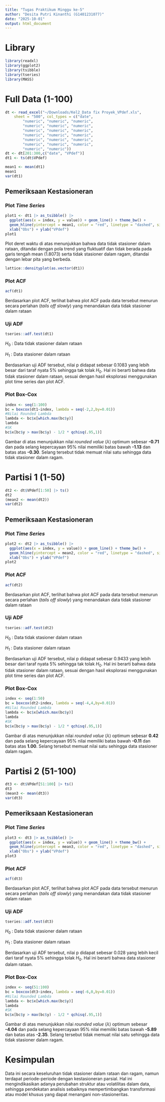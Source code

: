 ```yaml
---
title: "Tugas Praktikum Minggu ke-5"
author: "Desita Putri Kinanthi (G1401231077)"
date: "2025-10-01"
output: html_document
---
```


# Library

```r
library(readxl)
library(ggplot2)
library(tsibble)
library(tseries)
library(MASS)
```

# Full Data (1-100)

```r
dt <- read_excel("~/Downloads/Kel2_Data fix Proyek_VPdef.xls", 
    sheet = "500", col_types = c("date", 
        "numeric", "numeric", "numeric", 
        "numeric", "numeric", "numeric", 
        "numeric", "numeric", "numeric", 
        "numeric", "numeric", "numeric", 
        "numeric", "numeric", "numeric", 
        "numeric", "numeric", "numeric", 
        "numeric", "numeric"))
dt <- dt[201:300,c("date", "VPdef")]
dt1 <- ts(dt$VPdef)
```

```r
mean1 <- mean(dt1)
mean1
var(dt1)
```

## Pemeriksaan Kestasioneran

### Plot *Time Series*

```r
plot1 <- dt1 |> as_tsibble() |> 
  ggplot(aes(x = index, y = value)) + geom_line() + theme_bw() +
  geom_hline(yintercept = mean1, color = "red", linetype = "dashed", size = 1) +
  xlab("Obs") + ylab("VPdef")
plot1
```

Plot deret waktu di atas menunjukkan bahwa data tidak stasioner dalam rataan, ditandai dengan pola trend yang fluktuatif dan tidak berada pada garis tengah mean (1.8073) serta tidak stasioner dalam ragam, ditandai dengan lebar pita yang berbeda.

```r
lattice::densityplot(as.vector(dt1))
```

### Plot ACF

```r
acf(dt1)
```

Berdasarkan plot ACF, terlihat bahwa plot ACF pada data tersebut menurun secara perlahan (*tails off slowly*) yang menandakan data tidak stasioner dalam rataan

### Uji ADF

```r
tseries::adf.test(dt1)
```

$H_0$ : Data tidak stasioner dalam rataan

$H_1$ : Data stasioner dalam rataan

Berdasarkan uji ADF tersebut, nilai p didapat sebesar 0.1083 yang lebih besar dari taraf nyata 5% sehingga tak tolak $H_0$. Hal ini berarti bahwa data tidak stasioner dalam rataan, sesuai dengan hasil eksplorasi menggunakan plot time series dan plot ACF.

### Plot Box-Cox

```r
index <- seq(1:100)
bc = boxcox(dt1~index, lambda = seq(-2,2,by=0.01))
#Nilai Rounded Lambda
lambda <- bc$x[which.max(bc$y)]
lambda
#SK
bc$x[bc$y > max(bc$y) - 1/2 * qchisq(.95,1)]
```

Gambar di atas menunjukkan nilai *rounded value* ($\lambda$) optimum sebesar **-0.71** dan pada selang kepercayaan 95% nilai memiliki batas bawah **-1.13** dan batas atas **-0.30**. Selang tersebut tidak memuat nilai satu sehingga data tidak stasioner dalam ragam.

# Partisi 1 (1-50)

```r
dt2 <- dt$VPdef[1:50] |> ts()
dt2
(mean2 <- mean(dt2))
var(dt2)
```

## Pemeriksaan Kestasioneran

### Plot *Time Series*

```r
plot2 <- dt2 |> as_tsibble() |> 
  ggplot(aes(x = index, y = value)) + geom_line() + theme_bw() +
  geom_hline(yintercept = mean2, color = "red", linetype = "dashed", size = 1) +
  xlab("Obs") + ylab("VPdef")
plot2
```

### Plot ACF

```r
acf(dt2)
```

Berdasarkan plot ACF, terlihat bahwa plot ACF pada data tersebut menurun secara perlahan (*tails off slowly*) yang menandakan data tidak stasioner dalam rataan

### Uji ADF

```r
tseries::adf.test(dt2)
```

$H_0$ : Data tidak stasioner dalam rataan

$H_1$ : Data stasioner dalam rataan

Berdasarkan uji ADF tersebut, nilai p didapat sebesar 0.9433 yang lebih besar dari taraf nyata 5% sehingga tak tolak $H_0$. Hal ini berarti bahwa data tidak stasioner dalam rataan, sesuai dengan hasil eksplorasi menggunakan plot time series dan plot ACF.

### Plot Box-Cox

```r
index <- seq(1:50)
bc = boxcox(dt2~index, lambda = seq(-4,4,by=0.01))
#Nilai Rounded Lambda
lambda <- bc$x[which.max(bc$y)]
lambda
#SK
bc$x[bc$y > max(bc$y) - 1/2 * qchisq(.95,1)]
```

Gambar di atas menunjukkan nilai *rounded value* ($\lambda$) optimum sebesar **0.42** dan pada selang kepercayaan 95% nilai memiliki batas bawah **-0.11** dan batas atas **1.00**. Selang tersebut memuat nilai satu sehingga data stasioner dalam ragam.

# Partisi 2 (51-100)

```r
dt3 <- dt$VPdef[51:100] |> ts()
dt3
(mean3 <- mean(dt3))
var(dt3)
```

## Pemeriksaan Kestasioneran

### Plot *Time Series*

```r
plot3 <- dt3 |> as_tsibble() |> 
  ggplot(aes(x = index, y = value)) + geom_line() + theme_bw() +
  geom_hline(yintercept = mean3, color = "red", linetype = "dashed", size = 1) +
  xlab("Obs") + ylab("VPdef")
plot3
```

### Plot ACF

```r
acf(dt3)
```

Berdasarkan plot ACF, terlihat bahwa plot ACF pada data tersebut menurun secara perlahan (*tails off slowly*) yang menandakan data tidak stasioner dalam rataan

### Uji ADF

```r
tseries::adf.test(dt3)
```

$H_0$ : Data tidak stasioner dalam rataan

$H_1$ : Data stasioner dalam rataan

Berdasarkan uji ADF tersebut, nilai p didapat sebesar 0.028 yang lebih kecil dari taraf nyata 5% sehingga tolak $H_0$. Hal ini berarti bahwa data stasioner dalam rataan.

### Plot Box-Cox

```r
index <- seq(51:100)
bc = boxcox(dt3~index, lambda = seq(-6,0,by=0.01))
#Nilai Rounded Lambda
lambda <- bc$x[which.max(bc$y)]
lambda
#SK
bc$x[bc$y > max(bc$y) - 1/2 * qchisq(.95,1)]
```

Gambar di atas menunjukkan nilai *rounded value* ($\lambda$) optimum sebesar **-4.04** dan pada selang kepercayaan 95% nilai memiliki batas bawah **-5.89** dan batas atas **-2.35**. Selang tersebut tidak memuat nilai satu sehingga data tidak stasioner dalam ragam.

# Kesimpulan

Data ini secara keseluruhan tidak stasioner dalam rataan dan ragam, namun terdapat periode-periode dengan kestasioneran parsial. Hal ini mengindikasikan adanya perubahan struktur atau volatilitas dalam data, sehingga pendekatan analisis sebaiknya mempertimbangkan transformasi atau model khusus yang dapat menangani non-stasioneritas.
